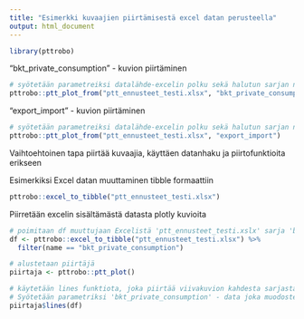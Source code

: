 ```yaml
---
title: "Esimerkki kuvaajien piirtämisestä excel datan perusteella"
output: html_document
---
```


```r
library(pttrobo)
```

"bkt_private_consumption" - kuvion piirtäminen
```r
# syötetään parametreiksi datalähde-excelin polku sekä halutun sarjan nimi 
pttrobo::ptt_plot_from("ptt_ennusteet_testi.xlsx", "bkt_private_consumption")
```


"export_import" - kuvion piirtäminen
```r
# syötetään parametreiksi datalähde-excelin polku sekä halutun sarjan nimi 
pttrobo::ptt_plot_from("ptt_ennusteet_testi.xlsx", "export_import")
```

Vaihtoehtoinen tapa piirtää kuvaajia, käyttäen datanhaku ja piirtofunktioita erikseen

Esimerkiksi Excel datan muuttaminen tibble formaattiin
```r
pttrobo::excel_to_tibble("ptt_ennusteet_testi.xlsx")
```


Piirretään excelin sisältämästä datasta plotly kuvioita
```r
# poimitaan df muuttujaan Excelistä 'ptt_ennusteet_testi.xslx' sarja 'bkt_private_consumption'
df <- pttrobo::excel_to_tibble("ptt_ennusteet_testi.xlsx") %>% 
  filter(name == "bkt_private_consumption")

# alustetaan piirtäjä
piirtaja <- pttrobo::ptt_plot()

# käytetään lines funktiota, joka piirtää viivakuvion kahdesta sarjasta. 
# Syötetään parametriksi 'bkt_private_consumption' - data joka muodostettiin edellä
piirtaja$lines(df)

```

